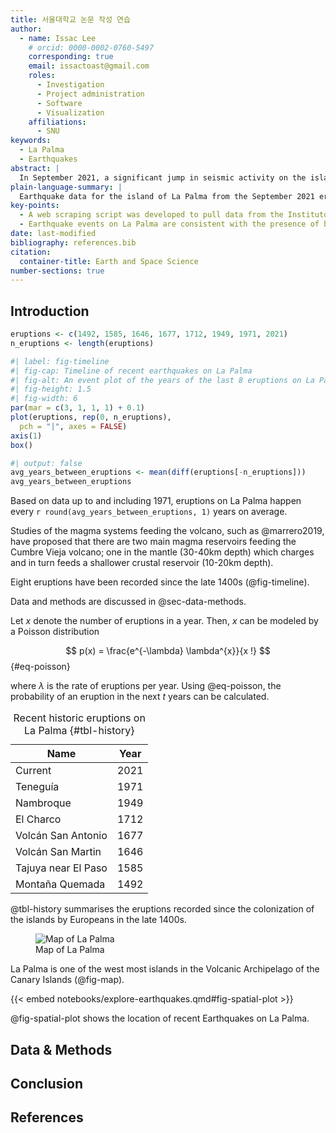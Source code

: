 ```yaml
---
title: 서울대학교 논문 작성 연습
author:
  - name: Issac Lee
    # orcid: 0000-0002-0760-5497
    corresponding: true
    email: issactoast@gmail.com
    roles:
      - Investigation
      - Project administration
      - Software
      - Visualization
    affiliations:
      - SNU
keywords:
  - La Palma
  - Earthquakes
abstract: |
  In September 2021, a significant jump in seismic activity on the island of La Palma (Canary Islands, Spain) signaled the start of a volcanic crisis that still continues at the time of writing. Earthquake data is continually collected and published by the Instituto Geográphico Nacional (IGN). ...
plain-language-summary: |
  Earthquake data for the island of La Palma from the September 2021 eruption is found ...
key-points:
  - A web scraping script was developed to pull data from the Instituto Geogràphico Nacional into a machine-readable form for analysis
  - Earthquake events on La Palma are consistent with the presence of both mantle and crustal reservoirs.
date: last-modified
bibliography: references.bib
citation:
  container-title: Earth and Space Science
number-sections: true
---
```


## Introduction

```r
eruptions <- c(1492, 1585, 1646, 1677, 1712, 1949, 1971, 2021)
n_eruptions <- length(eruptions)
```

```r
#| label: fig-timeline
#| fig-cap: Timeline of recent earthquakes on La Palma
#| fig-alt: An event plot of the years of the last 8 eruptions on La Palma.
#| fig-height: 1.5
#| fig-width: 6
par(mar = c(3, 1, 1, 1) + 0.1)
plot(eruptions, rep(0, n_eruptions), 
  pch = "|", axes = FALSE)
axis(1)
box()
```

```r
#| output: false
avg_years_between_eruptions <- mean(diff(eruptions[-n_eruptions]))
avg_years_between_eruptions
```

Based on data up to and including 1971, eruptions on La Palma happen every `r round(avg_years_between_eruptions, 1)` years on average.

Studies of the magma systems feeding the volcano, such as @marrero2019, have proposed that there are two main magma reservoirs feeding the Cumbre Vieja volcano; one in the mantle (30-40km depth) which charges and in turn feeds a shallower crustal reservoir (10-20km depth).

Eight eruptions have been recorded since the late 1400s (@fig-timeline).

Data and methods are discussed in @sec-data-methods.

Let $x$ denote the number of eruptions in a year. Then, $x$ can be modeled by a Poisson distribution

$$
p(x) = \frac{e^{-\lambda} \lambda^{x}}{x !}
$$ {#eq-poisson}

where $\lambda$ is the rate of eruptions per year. Using @eq-poisson, the probability of an eruption in the next $t$ years can be calculated.

| Name                | Year |
|---------------------|------|
| Current             | 2021 |
| Teneguía            | 1971 |
| Nambroque           | 1949 |
| El Charco           | 1712 |
| Volcán San Antonio  | 1677 |
| Volcán San Martin   | 1646 |
| Tajuya near El Paso | 1585 |
| Montaña Quemada     | 1492 |

: Recent historic eruptions on La Palma {#tbl-history}

@tbl-history summarises the eruptions recorded since the colonization of the islands by Europeans in the late 1400s.

![Map of La Palma](images/la-palma-map.png){#fig-map}

La Palma is one of the west most islands in the Volcanic Archipelago of the Canary Islands (@fig-map).

{{< embed notebooks/explore-earthquakes.qmd#fig-spatial-plot >}}

@fig-spatial-plot shows the location of recent Earthquakes on La Palma.

## Data & Methods {#sec-data-methods}

## Conclusion

## References {.unnumbered}

::: {#refs}
:::
